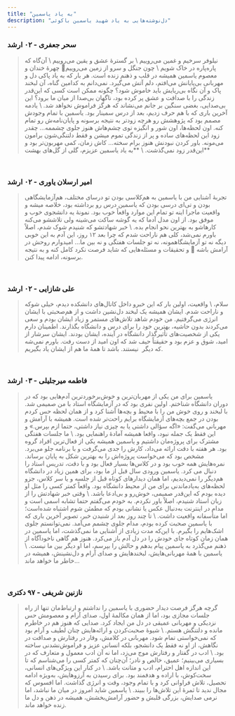 ```yaml
---
title: "به یاد یاسمین"
description: "دل‌نوشته‌هایی به یاد شهید یاسمین باکوئی"
---
```


###  سحر جعفری - ۰۲ ارشد

<blockquote>
<span style={{textAlign: "center"}}>
نیلوفر سرخیم و غمین می‌روییم
\
بر گسترهٔ عشق و یقین می‌روییم
\
آن‌گاه که پاره‌پاره در خاک شویم
\
چون جنگل و سرو از زمین می‌روییم🤍
</span>
    چهرۀ خندان و معصوم یاسمین همیشه در قلب و ذهنم زنده است. هر بار که به یاد پاکی دل و مهربانی بی‌پایانش می‌افتم، دلم
    آتش می‌گیرد. نمی‌دانم به کدامین گناه، آن لبخند پاک و آن نگاه بی‌ریایش باید خاموش شود؟ چگونه ممکن است کسی که این‌قدر
    زندگی را با صداقت و عشق پر کرده بود، ناگهان بی‌صدا از میان ما برود؟ این بی‌صدایی، بغضی سنگین بر جانم می‌نشاند که
    هرگز فراموش نخواهد شد.
    \
    یادمه آخرین باری که با هم حرف زدیم، بعد از درس سمینار بود. یاسمین با تمام وجودش مصمم بود که پژوهشش رو هرچه زودتر به
    نتیجه برسونه و پایان‌نامه‌ش رو تمام کنه. اون لحظه‌ها، اون شور و انگیزه توی چشم‌هاش هنوز جلوی چشممه… چقدر زود این
    لحظه‌های ساده و پر از زندگی تموم میشن و فقط دلتنگی‌شون برامون می‌مونه. باور کردن نبودنش هنوز برام سخته… کاش زمان،
    کمی مهربون‌تر بود و این‌قدر زود نمی‌گذشت.
    \
    **به یاد یاسمین عزیزم، گلی از گل‌های بهشت**
</blockquote>

<br/>

### امیر ارسلان یاوری - ۰۲ ارشد

<blockquote>
    تجربۀ آشنایی من با یاسمین به هم‌کلاسی بودن تو درسای مختلف، هم‌آزمایشگاهی بودن و تی‌ای درسی بودن که یاسمین درس رو برداشته بود، خلاصه میشه و واقعیت ماجرا اینه تو تمام این موارد واقعاً خوب بود. نمونۀ یه دانشجوی خوب و موفق بود. از اون مدل آدما که یه گوشه ساکت می‌شینه ولی تلاششو می‌کنه کارهاشو به بهترین نحو انجام بده.
\
    خبر شهادتشو که شنیدم شوک شدم، اصلاً باورم نمی‌شد، کلی هم ناراحت شدم که چرا بعد ۱۲ روز، این آدم به این خوبی دیگه نه تو آزمایشگاهمونه، نه تو جلسات هفتگی و نه بین ما… امیدوارم روحش در آرامش باشه 🖤 و تحقیقات و مسئله‌هایی که شاید فرصت نکرد کامل کنه و به نتیجه برسونه، ادامه پیدا کنن.
</blockquote>


<br/>

### علی شازایی - ۰۲ ارشد

<blockquote>
    سلام،
\
    واقعیت، اولین بار که این خبرو داخل کانال‌های دانشکده دیدم، خیلی شوکه و ناراحت شدم. ایشان همیشه یک لبخند دل‌نشین داشت و از هم‌صحبتی با ایشان انرژی می‌گرفتیم. من خودم شاهد تلاش‌های مستمر و زیاد ایشان بودم و سعی می‌کردند بدون حاشیه، بهترین خود را برای درس و دانشگاه بگذارند. اطمینان دارم یکی از شخصیت‌های تأثیرگذار دانشگاه در آینده، ایشان بودند. ایشان سرشار از امید، شوق و عزم بود‌ و حقیقتاً حیف شد که اون امید از دست رفت. باورم نمی‌شه که دیگر  نیستند. باشد تا همۀ ما هم از ایشان یاد بگیریم.
</blockquote>

<br/>

### فاطمه میرجلیلی - ۰۳ ارشد

<blockquote>
    یاسمین برای من یکی از مهربان‌ترین و خوش‌برخوردترین آدم‌هایی بود که در دوران دانشگاه شناختم. اولین نفری بود که در آزمایشگاه استاد با من صمیمی شد. با لبخند و روی خوش من را با محیط و بچه‌ها آشنا کرد و از همان لحظه حس کردم بودن در جمع بچه‌های آزمایشگاه برایم راحت‌تر شده است. همیشه با آرامش و مهربانی می‌گفت: «اگه سؤالی داشتی یا به چیزی نیاز داشتی، حتما ازم بپرس.» و این فقط یک جمله نبود، واقعا همیشه آمادۀ راهنمایی بود.
    \
    ما جلسات هفتگی مشترک برای پروژه‌مان داشتیم و یاسمین همیشه یکی از فعال‌ترین افراد گروه بود. هر هفته با دقت ارائه می‌داد، کارش را جدی می‌گرفت و با برنامه جلو می‌برد. مشخص بود که می‌خواست پروژه‌اش را به بهترین شکل به پایان برساند. نمره‌هایش همه خوب بود و در کلاس‌ها بسیار فعال بود و با دقت، تدریس استاد را دنبال می کرد.
    یاسمین ورودی سال قبل از ما بود، برای همین زیاد در دانشگاه هم‌دیگر را نمی‌دیدیم، اما همان دیدارهای کوتاه قبل از جلسه و یا سر کلاس، جزو لحظه‌های به‌یاد‌ماندنی برای من از محیط دانشگاه بود. واقعاً کمتر کسی را مثل او دیده بودم که این‌قدر صمیمی، خوش‌رو و بی‌ادعا باشد.
    \
    وقتی خبر شهادتش را از زبان استاد شنیدم، اصلاً باور نکردم. به خودم می‌گفتم حتما تشابه اسمی است و مدام در اینترنت به‌دنبال عکس یا نشانی بودم که مطمئن شوم اشتباه شده‌است؛ اما متأسفانه واقعیت داشت.
    \
    تا چند روز بعد از شنیدن خبر، تصویر آخرین باری که با یاسمین صحبت کرده بودم، مدام جلوی چشمم می‌آمد. نمی‌توانستم جلوی اشک‌هایم را بگیرم. با این‌که مدت زیادی از آشنایی ما نمی‌گذشت، اما یاسمین در همان زمان کوتاه جای خودش را در دل آدم باز می‌کرد. هنوز هم گاهی ناخودآگاه از ذهنم می‌گذرد به یاسمین پیام بدهم و حالش را بپرسم، اما او دیگر بین ما نیست.
    \
    یاسمین با همه‌ٔ مهربانی‌هایش، لبخندهایش و صدای آرام و دل‌نشینش، همیشه در خاطر ما خواهد ماند...
</blockquote>

<br/>

### نازنین شریفی - ۹۷ دکتری

<blockquote>
    گرچه هرگز فرصت دیدار حضوری با یاسمین را نداشتم و ارتباط‌مان تنها از راه جلسات مجازی بود، اما از همان مکالمۀ اول، صدای آرام و معصومش حس نزدیکی و مهربانی عمیقی در دل من ایجاد کرد. صدایی که هنوز هم در خاطرم مانده و دلتنگش هستم.
    \
    شیوۀ صحبت‌کردن و ارائه‌هایش چنان لطیف و آرام بود که نمی‌خواستی تمام شود. مهربانی در کلامش، وقار در رفتارش و صداقت در نگاهش، از او نه فقط یک دانشجو، بلکه انسانی عزیز و فراموش‌نشدنی ساخته بود.
    \
    ادب در گفتار و رفتارش موج می‌زد، اما نه آن ادب معمول و متعارف که در بسیاری می‌بینیم؛ عمیق، خالص و نادر؛ آن‌چنان که کمتر کسی را می‌شناسم که تا این اندازه اهل احترام، ادب و متانت باشد.
    \
    در کنار این ویژگی‌های انسانی، سخت‌کوش، با اراده و هدفمند بود. برای رسیدن به آرزوهایش، به‌ویژه ادامه تحصیل، تلاش فراوانی کرد و با تمام وجود، وقت و انرژی گذاشت. اما افسوس که مجال ندید تا ثمرهٔ این تلاش‌ها را ببیند.
    \
    یاسمین شاید امروز در میان ما نباشد، اما نرمی صدایش، بزرگی قلبش و حضور آرامش‌بخشش، همیشه در ذهن و دل ما زنده خواهد ماند.
</blockquote>